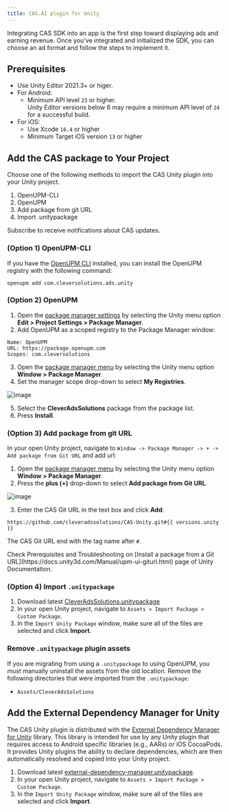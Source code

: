 ```yaml
---
title: CAS.AI plugin for Unity
---
```


Integrating CAS SDK into an app is the first step toward displaying ads and earning revenue. 
Once you've integrated and initialized the SDK, you can choose an ad format and follow the steps to implement it.

## Prerequisites
- Use Unity Editor 2021.3+ or higer.
- For Android:
  - Minimum API level `23` or higher.  
    Unity Editor versions below 6 may require a minimum API level of `24` for a successful build.
- For iOS:
  - Use Xcode `16.4` or higher
  - Minimum Target iOS version `13` or higher

## Add the CAS package to Your Project
Choose one of the following methods to import the CAS Unity plugin into your Unity project.
1. OpenUPM-CLI
2. OpenUPM
3. Add package from git URL
4. Import .unitypackage

<Card title="Subscribe" icon="github" href="https://github.com/cleveradssolutions/CAS-Unity/subscription">
Subscribe to receive notifications about CAS updates.
</Card>

### (Option 1) OpenUPM-CLI
If you have the [OpenUPM CLI](https://github.com/openupm/openupm-cli#installation) installed, you can install the OpenUPM registry with the following command:
```
openupm add com.cleversolutions.ads.unity
```

### (Option 2) OpenUPM
1. Open the [package manager settings](https://docs.unity3d.com/Manual/class-PackageManager.html) by selecting the Unity menu option **Edit > Project Settings > Package Manager**.
2. Add OpenUPM as a scoped registry to the Package Manager window:
```
Name: OpenUPM
URL: https://package.openupm.com
Scopes: com.cleversolutions
```
3. Open the [package manager menu](https://docs.unity3d.com/Manual/upm-ui-install.html) by selecting the Unity menu option **Window > Package Manager**.
4. Set the manager scope drop-down to select **My Registries**.

![image](https://docs.unity3d.com/uploads/Main/upm-ui-unityregistry.png)

5. Select the **CleverAdsSolutions** package from the package list.
6. Press **Install**.

### (Option 3) Add package from git URL
In your open Unity project, navigate to `Window -> Package Manager -> + -> Add package from Git URL` and add url:   

1. Open the [package manager menu](https://docs.unity3d.com/Manual/upm-ui-install.html) by selecting the Unity menu option **Window > Package Manager**.
2. Press the **plus (+)** drop-down to select **Add package from Git URL**.

![image](https://user-images.githubusercontent.com/22005013/135641554-c38422fa-995e-4e56-9c3a-a89a72172081.png)

3. Enter the CAS Git URL in the text box and click **Add**:
```
https://github.com/cleveradssolutions/CAS-Unity.git#{{ versions.unity }}
```
The CAS Git URL end with the tag name after `#`.

<Info>
Check Prerequisites and Troubleshooting on [Install a package from a Git URL](https://docs.unity3d.com/Manual/upm-ui-giturl.html) page of Unity Documentation.  
</Info>

### (Option 4) Import `.unitypackage`
1. Download latest [CleverAdsSolutions.unitypackage](https://github.com/cleveradssolutions/CAS-Unity/releases/latest)
2. In your open Unity project, navigate to `Assets > Import Package > Custom Package`.
3. In the `Import Unity Package` window, make sure all of the files are selected and click **Import**.

### Remove `.unitypackage` plugin assets
If you are migrating from using a `.unitypackage` to using OpenUPM, you must manually uninstall the assets from the old location. Remove the following directories that were imported from the `.unitypackage`:
- `Assets/CleverAdsSolutions`

## Add the External Dependency Manager for Unity  
The CAS Unity plugin is distributed with the [External Dependency Manager for Unity](https://github.com/googlesamples/unity-jar-resolver#external-dependency-manager-for-unity) library. This library is intended for use by any Unity plugin that requires access to Android specific libraries (e.g., AARs) or iOS CocoaPods. It provides Unity plugins the ability to declare dependencies, which are then automatically resolved and copied into your Unity project.
1. Download latest [external-dependency-manager.unitypackage](https://github.com/googlesamples/unity-jar-resolver/blob/master/external-dependency-manager-latest.unitypackage).
2. In your open Unity project, navigate to `Assets > Import Package > Custom Package`.
3. In the `Import Unity Package` window, make sure all of the files are selected and click **Import**.
